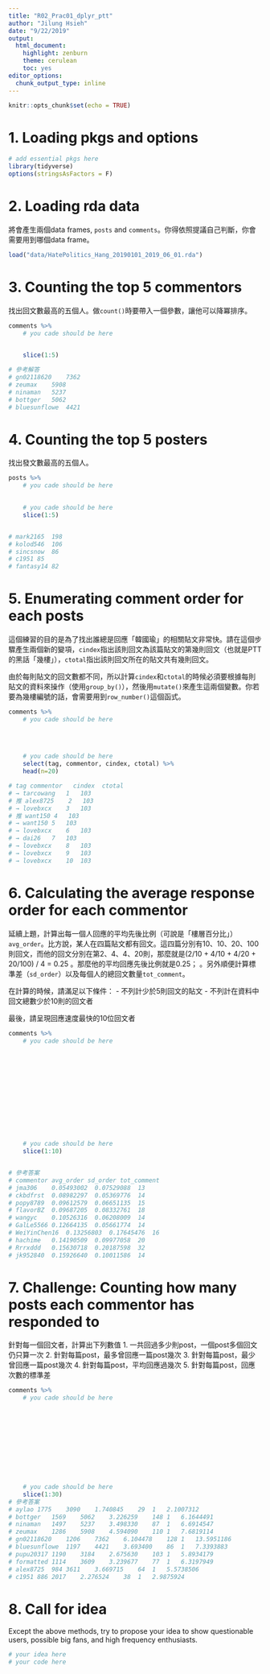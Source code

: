 ```yaml
---
title: "R02_Prac01_dplyr_ptt"
author: "Jilung Hsieh"
date: "9/22/2019"
output:
  html_document:
    highlight: zenburn
    theme: cerulean
    toc: yes
editor_options:
  chunk_output_type: inline
---
```


```r
knitr::opts_chunk$set(echo = TRUE)
```

# 1. Loading pkgs and options
```r
# add essential pkgs here
library(tidyverse)
options(stringsAsFactors = F)
```


# 2. Loading rda data

將會產生兩個data frames, `posts` and `comments`。你得依照提議自己判斷，你會需要用到哪個data frame。

```r
load("data/HatePolitics_Hang_20190101_2019_06_01.rda")

```


# 3. Counting the top 5 commentors

找出回文數最高的五個人。做`count()`時要帶入一個參數，讓他可以降冪排序。

```r
comments %>%
    # you cade should be here

    
    slice(1:5)

# 參考解答
# gn02118620	7362			
# zeumax	5908			
# ninaman	5237			
# bottger	5062			
# bluesunflowe	4421	
```


# 4. Counting the top 5 posters

找出發文數最高的五個人。

```r
posts %>%
    # you cade should be here

    
    # you cade should be here
    slice(1:5)


# mark2165	198			
# kolod546	106			
# sincsnow	86			
# c1951	85			
# fantasy14	82	
```


# 5. Enumerating comment order for each posts

這個練習的目的是為了找出誰總是回應「韓國瑜」的相關貼文非常快。請在這個步驟產生兩個新的變項，`cindex`指出該則回文為該篇貼文的第幾則回文（也就是PTT的黑話「幾樓」），`ctotal`指出該則回文所在的貼文共有幾則回文。

由於每則貼文的回文數都不同，所以計算`cindex`和`ctotal`的時候必須要根據每則貼文的資料來操作（使用`group_by()`），然後用`mutate()`來產生這兩個變數。你若要為幾樓編號的話，會需要用到`row_number()`這個函式。

```r
comments %>%
    # you cade should be here

    
    
    
    # you cade should be here
    select(tag, commentor, cindex, ctotal) %>%
    head(n=20)

# tag commentor   cindex  ctotal
# →	tarcowang	1	103	
# 推	alex8725	2	103	
# →	lovebxcx	3	103	
# 推	want150	4	103	
# →	want150	5	103	
# →	lovebxcx	6	103	
# →	dai26	7	103	
# →	lovebxcx	8	103	
# →	lovebxcx	9	103	
# →	lovebxcx	10	103	
```


# 6. Calculating the average response order for each commentor

延續上題，計算出每一個人回應的平均先後比例（可說是「樓層百分比」）`avg_order`。比方說，某人在四篇貼文都有回文。這四篇分別有10、10、20、100則回文，而他的回文分別在第2、4、4、20則，那麼就是(2/10 + 4/10 + 4/20 + 20/100) / 4 = 0.25 。那麼他的平均回應先後比例就是0.25； 。另外順便計算標準差（`sd_order`）以及每個人的總回文數量`tot_comment`。

在計算的時候，請滿足以下條件：
- 不列計少於5則回文的貼文
- 不列計在資料中回文總數少於10則的回文者

最後，請呈現回應速度最快的10位回文者

```r
comments %>%
    # you cade should be here

    
    
    
    
    
    
    
    
    



    # you cade should be here
    slice(1:10)


# 參考答案
# commentor avg_order sd_order tot_comment
# jma306	0.05493002	0.07529088	13	
# ckbdfrst	0.08982297	0.05369776	14	
# popy8789	0.09612579	0.06651135	15	
# flavorBZ	0.09687205	0.08332761	18	
# wangyc	0.10526316	0.06208009	14	
# GalLe5566	0.12664135	0.05661774	14	
# WeiYinChen16	0.13256803	0.17645476	16	
# hachime	0.14190509	0.09977058	20	
# Rrrxddd	0.15630718	0.20187598	32	
# jk952840	0.15926640	0.10011586	14	
```

# 7. Challenge: Counting how many posts each commentor has responded to 

針對每一個回文者，計算出下列數值
1. 一共回過多少則post，一個post多個回文仍只算一次
2. 針對每篇post，最多曾回應一篇post幾次
3. 針對每篇post，最少曾回應一篇post幾次
4. 針對每篇post，平均回應過幾次
5. 針對每篇post，回應次數的標準差

```r
comments %>%
    # you cade should be here

    
    
    
    
    
    
    
    
    

    # you cade should be here
    slice(1:30)
# 參考答案
# aylao	1775	3090	1.740845	29	1	2.1007312
# bottger	1569	5062	3.226259	148	1	6.1644491
# ninaman	1497	5237	3.498330	87	1	6.6914547
# zeumax	1286	5908	4.594090	110	1	7.6819114
# gn02118620	1206	7362	6.104478	128	1	13.5951186
# bluesunflowe	1197	4421	3.693400	86	1	7.3393883
# pupu20317	1190	3184	2.675630	103	1	5.8934179
# formatted	1114	3609	3.239677	77	1	6.3197949
# alex8725	984	3611	3.669715	64	1	5.5738506
# c1951	886	2017	2.276524	38	1	2.9875924 

```

# 8. Call for idea

Except the above methods, try to propose your idea to show questionable users, possible big fans, and high frequency enthusiasts.

```r
# your idea here
# your code here
```

